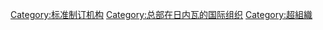 {{Catmore}}
{{Commonscat|ISO}}

[[Category:标准制订机构|Category:标准制订机构]]
[[Category:总部在日内瓦的国际组织|Category:总部在日内瓦的国际组织]]
[[Category:超組織|Category:超組織]]